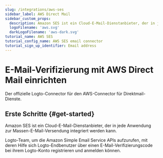 ```yaml
---
slug: /integrations/aws-ses
sidebar_label: AWS Direct Mail
sidebar_custom_props:
  description: Amazon SES ist ein Cloud-E-Mail-Dienstanbieter, der in jede Anwendung zur Massen-E-Mail-Versendung integriert werden kann.
  logoFilename: 'aws.svg'
  darkLogoFilename: 'aws-dark.svg'
tutorial_name: AWS SES
tutorial_config_name: AWS SES email connector
tutorial_sign_up_identifier: Email address
---
```




# E-Mail-Verifizierung mit AWS Direct Mail einrichten

Der offizielle Logto-Connector für den AWS-Connector für Direktmail-Dienste.

<GuideTip />

## Erste Schritte \{#get-started}

Amazon SES ist ein Cloud-E-Mail-Dienstanbieter, der in jede Anwendung zur Massen-E-Mail-Versendung integriert werden kann.

Logto-Team, um die Amazon Simple Email Service APIs aufzurufen, mit deren Hilfe sich Logto-Endbenutzer über einen E-Mail-Verifizierungscode bei ihrem Logto-Konto registrieren und anmelden können.

<Integration />

